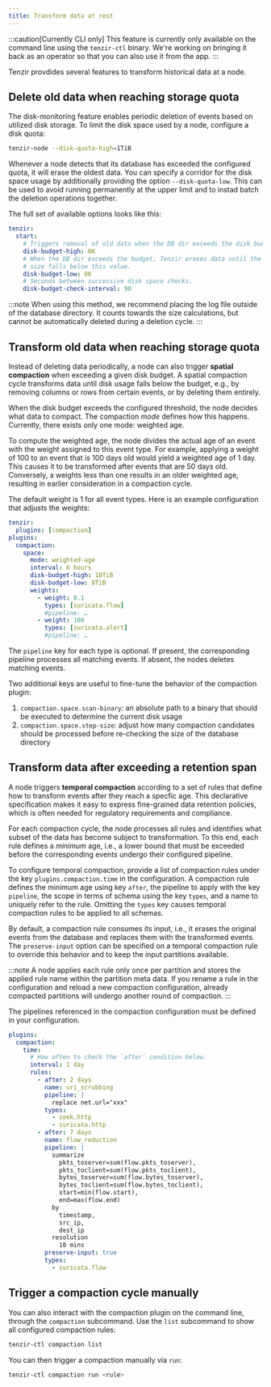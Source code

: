 ```yaml
---
title: Transform data at rest
---
```


:::caution[Currently CLI only]
This feature is currently only available on the command line using the
`tenzir-ctl` binary. We're working on bringing it back as an operator so that
you can also use it from the app.
:::

Tenzir provdides several features to transform historical data at a node.

## Delete old data when reaching storage quota

The disk-monitoring feature enables periodic deletion of events based on
utilized disk storage. To limit the disk space used by a node, configure a disk
quota:

```sh
tenzir-node --disk-quota-high=1TiB
```

Whenever a node detects that its database has exceeded the configured quota, it
will erase the oldest data. You can specify a corridor for the disk space usage
by additionally providing the option `--disk-quota-low`. This can be used to
avoid running permanently at the upper limit and to instad batch the deletion
operations together.

The full set of available options looks like this:

```yaml
tenzir:
  start:
    # Triggers removal of old data when the DB dir exceeds the disk budget.
    disk-budget-high: 0K
    # When the DB dir exceeds the budget, Tenzir erases data until the directory
    # size falls below this value.
    disk-budget-low: 0K
    # Seconds between successive disk space checks.
    disk-budget-check-interval: 90
```

:::note
When using this method, we recommend placing the log file outside of the
database directory. It counts towards the size calculations, but cannot be
automatically deleted during a deletion cycle.
:::

## Transform old data when reaching storage quota

Instead of deleting data periodically, a node can also trigger **spatial
compaction** when exceeding a given disk budget. A spatial compaction cycle
transforms data until disk usage falls below the budget, e.g., by removing
columns or rows from certain events, or by deleting them entirely.

When the disk budget exceeds the configured threshold, the node decides what
data to compact. The compaction _mode_ defines how this happens. Currently,
there exists only one mode: weighted age.

To compute the weighted age, the node divides the actual age of an event with
the weight assigned to this event type. For example, applying a weight of 100 to
an event that is 100 days old would yield a weighted age of 1 day. This causes
it to be transformed after events that are 50 days old. Conversely, a weights
less than one results in an older weighted age, resulting in earlier
consideration in a compaction cycle.

The default weight is 1 for all event types. Here is an example configuration
that adjusts the weights:

```yaml
tenzir:
  plugins: [compaction]
plugins:
  compaction:
    space:
      mode: weighted-age
      interval: 6 hours
      disk-budget-high: 10TiB
      disk-budget-low: 8TiB
      weights:
        - weight: 0.1
          types: [suricata.flow]
          #pipeline: …
        - weight: 100
          types: [suricata.alert]
          #pipeline: …
```

The `pipeline` key for each type is optional. If present, the corresponding
pipeline processes all matching events. If absent, the nodes deletes matching
events.

Two additional keys are useful to fine-tune the behavior of the compaction
plugin:

1. `compaction.space.scan-binary`: an absolute path to a binary that should be
   executed to determine the current disk usage
2. `compaction.space.step-size`: adjust how many compaction candidates should be
   processed before re-checking the size of the database directory

## Transform data after exceeding a retention span

A node triggers **temporal compaction** according to a set of rules that define
how to transform events after they reach a specfic age. This declarative
specification makes it easy to express fine-grained data retention policies,
which is often needed for regulatory requirements and compliance.

For each compaction cycle, the node processes all rules and identifies what
subset of the data has become subject to transformation. To this end, each rule
defines a _minimum_ age, i.e., a lower bound that must be exceeded before the
corresponding events undergo their configured pipeline.

To configure temporal compaction, provide a list of compaction rules under the
key `plugins.compaction.time` in the configuration. A compaction rule defines
the minimum age using key `after`, the pipeline to apply with the key
`pipeline`, the scope in terms of schema using the key `types`, and a name to
uniquely refer to the rule. Omitting the `types` key causes temporal compaction
rules to be applied to all schemas.

By default, a compaction rule consumes its input, i.e., it erases the original
events from the database and replaces them with the transformed events. The
`preserve-input` option can be specified on a temporal compaction rule to
override this behavior and to keep the input partitions available.

:::note
A node applies each rule only once per partition and stores the applied rule
name within the partition meta data. If you rename a rule in the configuration
and reload a new compaction configuration, already compacted partitions will
undergo another round of compaction.
:::

The pipelines referenced in the compaction configuration must be defined in your
configuration.

```yaml
plugins:
  compaction:
    time:
      # How often to check the `after` condition below.
      interval: 1 day
      rules:
        - after: 2 days
          name: uri_scrubbing
          pipeline: |
            replace net.url="xxx"
          types:
            - zeek.http
            - suricata.http
        - after: 7 days
          name: flow_reduction
          pipeline: |
            summarize
              pkts_toserver=sum(flow.pkts_toserver),
              pkts_toclient=sum(flow.pkts_toclient),
              bytes_toserver=sum(flow.bytes_toserver),
              bytes_toclient=sum(flow.bytes_toclient),
              start=min(flow.start),
              end=max(flow.end)
            by
              timestamp,
              src_ip,
              dest_ip
            resolution
              10 mins
          preserve-input: true
          types:
            - suricata.flow
```

## Trigger a compaction cycle manually

You can also interact with the compaction plugin on the command line, through
the `compaction` subcommand. Use the `list` subcommand to show all configured
compaction rules:

```sh
tenzir-ctl compaction list
```

You can then trigger a compaction manually via `run`:

```sh
tenzir-ctl compaction run <rule>
```
